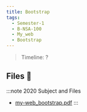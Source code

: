 ```yaml
---
title: Bootstrap
tags:
  - Semester-1
  - B-NSA-100
  - My_web
  - Bootstrap
---
```

> Timeline: ?


## Files 📂

:::note 2020 Subject and Files
- [my-web_bootstrap.pdf](https://github.com/Studio-17/Epitech-Subjects/raw/main/Semester-1/B-NSA-100/My_web/Bootstrap/my-web_bootstrap.pdf)
:::

